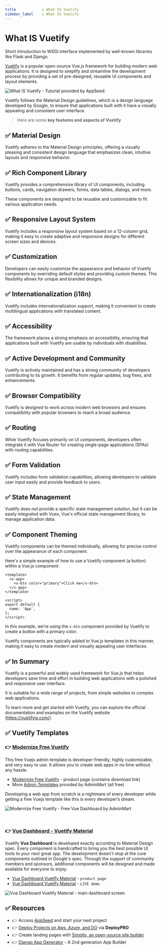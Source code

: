 ```yaml
---
title            : What IS Vuetify
sidebar_label    : What IS Vuetify 
---
```


# What IS Vuetify

<SubHeading>Short introduction to WSGI interface implemented by well-known libraries like Flask and Django.</SubHeading>

[Vuetify](https://vuetifyjs.com/) is a popular open-source Vue.js framework for building modern web applications. 
It is designed to simplify and streamline the development process by providing a set of pre-designed, reusable UI components and layout elements. 

![What IS Vuetify - Tutorial provided by AppSeed.](https://github-production-user-asset-6210df.s3.amazonaws.com/51070104/270630877-a0d15af1-c7e1-4246-ab69-9284cee625b2.jpg) 

Vuetify follows the Material Design guidelines, which is a design language developed by Google, to ensure that applications built with it have a visually appealing and consistent user interface.

> Here are some **key features and aspects of Vuetify**

## ✅ **Material Design** 

Vuetify adheres to the Material Design principles, offering a visually pleasing and consistent design language that emphasizes clean, intuitive layouts and responsive behavior.

## ✅ **Rich Component Library** 

Vuetify provides a comprehensive library of UI components, including buttons, cards, navigation drawers, forms, data tables, dialogs, and more. 

These components are designed to be reusable and customizable to fit various application needs.

## ✅ **Responsive Layout System** 

Vuetify includes a responsive layout system based on a 12-column grid, making it easy to create adaptive and responsive designs for different screen sizes and devices.

## ✅ **Customization** 

Developers can easily customize the appearance and behavior of Vuetify components by overriding default styles and providing custom themes. This flexibility allows for unique and branded designs.

## ✅ **Internationalization (i18n)** 

Vuetify includes internationalization support, making it convenient to create multilingual applications with translated content.

## ✅ **Accessibility** 

The framework places a strong emphasis on accessibility, ensuring that applications built with Vuetify are usable by individuals with disabilities.

## ✅ **Active Development and Community** 

Vuetify is actively maintained and has a strong community of developers contributing to its growth. It benefits from regular updates, bug fixes, and enhancements.

## ✅ **Browser Compatibility** 

Vuetify is designed to work across modern web browsers and ensures compatibility with popular browsers to reach a broad audience.

## ✅ **Routing** 

While Vuetify focuses primarily on UI components, developers often integrate it with Vue Router for creating single-page applications (SPAs) with routing capabilities.

## ✅ **Form Validation** 

Vuetify includes form validation capabilities, allowing developers to validate user input easily and provide feedback to users.

## ✅ **State Management** 

Vuetify does not provide a specific state management solution, but it can be easily integrated with Vuex, Vue's official state management library, to manage application data.

## ✅ **Component Theming** 

Vuetify components can be themed individually, allowing for precise control over the appearance of each component.

Here's a simple example of how to use a Vuetify component (a button) within a Vue.js component:

```vue
<template>
  <v-app>
    <v-btn color="primary">Click me</v-btn>
  </v-app>
</template>

<script>
export default {
  name: 'App',
};
</script>
```

In this example, we're using the `v-btn` component provided by Vuetify to create a button with a primary color. 

Vuetify components are typically added to Vue.js templates in this manner, making it easy to create modern and visually appealing user interfaces.

## ✅ In Summary

Vuetify is a powerful and widely used framework for Vue.js that helps developers save time and effort in building web applications with a polished and responsive user interface. 

It is suitable for a wide range of projects, from simple websites to complex web applications. 

To learn more and get started with Vuetify, you can explore the official documentation and examples on the Vuetify website (https://vuetifyjs.com/).

## ✅ Vuetify Templates 

### 👉 [Modernize Free Vuetify](https://adminmart.com/product/modernize-free-vuetify-vue-js-admin-dashboard/?ref=1)

This free Vuejs admin template is developer-friendly, highly customizable, and very easy to use. It allows you to create web apps in no time without any hassle.

- [Modernize Free Vuetify](https://adminmart.com/product/modernize-free-vuetify-vue-js-admin-dashboard/?ref=1) - product page (contains download link)
- More [Admin Templates](https://adminmart.com/templates/free-admin-templates/?ref=1) provided by AdminMart (all free)

Developing a web app from scratch is a nightmare of every developer while getting a free Vuejs template like this is every developer’s dream.

![Modernize Free Vuetify - Free Vue Dashboard by AdminMart](https://github.com/admin-dashboards/vue-dashboard/assets/51854817/2723cbf7-db1f-4dd8-a130-a6180a14f417)

<br />

### 👉 [Vue Dashboard - Vuetify Material](https://www.creative-tim.com/product/vuetify-material-dashboard?AFFILIATE=128200)

Vuetify **Vue Dashboard** is developed exactly according to Material Design spec. Every component is handcrafted to bring you the best possible UI tools to your next great app. The development doesn't stop at the core components outlined in Google's spec. Through the support of community members and sponsors, additional components will be designed and made available for everyone to enjoy.

- [Vue Dashboard Vuetify Material](https://www.creative-tim.com/product/vuetify-material-dashboard?AFFILIATE=128200) - `product page`
- [Vue Dashboard Vuetify Material](https://demos.creative-tim.com/vuetify-material-dashboard/#/?AFFILIATE=128200) - `LIVE demo` 

![Vue Dashboard Vuetify Material - main dashboard screen](https://raw.githubusercontent.com/admin-dashboards/vue-dashboard/master/media/vuetify-material-dashboard-screen.png)

## ✅ Resources 

- 👉 Access [AppSeed](https://appseed.us/) and start your next project
- 👉 [Deploy Projects on Aws, Azure, and DO](https://www.docs.deploypro.dev/) via **DeployPRO**
- 👉 Create landing pages with [Simpllo, an open-source site builder](https://www.simpllo.com/)
- 👉 [Django App Generator](https://app-generator.dev/django/) - A 2nd generation App Builder
